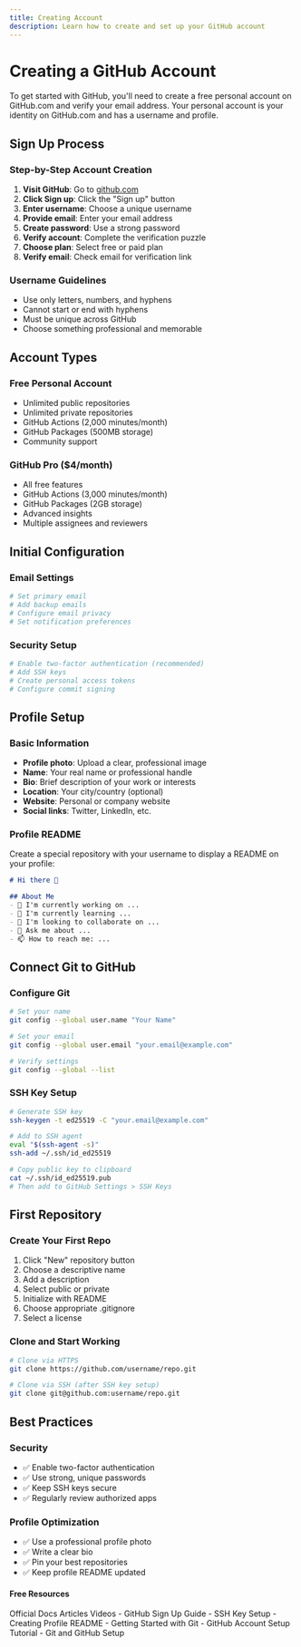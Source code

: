 ```yaml
---
title: Creating Account
description: Learn how to create and set up your GitHub account
---
```

# Creating a GitHub Account

To get started with GitHub, you'll need to create a free personal account on GitHub.com and verify your email address. Your personal account is your identity on GitHub.com and has a username and profile.

## Sign Up Process

### Step-by-Step Account Creation
1. **Visit GitHub**: Go to [github.com](https://github.com)
2. **Click Sign up**: Click the "Sign up" button
3. **Enter username**: Choose a unique username
4. **Provide email**: Enter your email address
5. **Create password**: Use a strong password
6. **Verify account**: Complete the verification puzzle
7. **Choose plan**: Select free or paid plan
8. **Verify email**: Check email for verification link

### Username Guidelines
- Use only letters, numbers, and hyphens
- Cannot start or end with hyphens
- Must be unique across GitHub
- Choose something professional and memorable

## Account Types

### Free Personal Account
- Unlimited public repositories
- Unlimited private repositories
- GitHub Actions (2,000 minutes/month)
- GitHub Packages (500MB storage)
- Community support

### GitHub Pro ($4/month)
- All free features
- GitHub Actions (3,000 minutes/month)
- GitHub Packages (2GB storage)
- Advanced insights
- Multiple assignees and reviewers

## Initial Configuration

### Email Settings
```bash
# Set primary email
# Add backup emails
# Configure email privacy
# Set notification preferences
```

### Security Setup
```bash
# Enable two-factor authentication (recommended)
# Add SSH keys
# Create personal access tokens
# Configure commit signing
```

## Profile Setup

### Basic Information
- **Profile photo**: Upload a clear, professional image
- **Name**: Your real name or professional handle
- **Bio**: Brief description of your work or interests
- **Location**: Your city/country (optional)
- **Website**: Personal or company website
- **Social links**: Twitter, LinkedIn, etc.

### Profile README
Create a special repository with your username to display a README on your profile:

```markdown
# Hi there 👋

## About Me
- 🔭 I'm currently working on ...
- 🌱 I'm currently learning ...
- 👯 I'm looking to collaborate on ...
- 💬 Ask me about ...
- 📫 How to reach me: ...
```

## Connect Git to GitHub

### Configure Git
```bash
# Set your name
git config --global user.name "Your Name"

# Set your email
git config --global user.email "your.email@example.com"

# Verify settings
git config --global --list
```

### SSH Key Setup
```bash
# Generate SSH key
ssh-keygen -t ed25519 -C "your.email@example.com"

# Add to SSH agent
eval "$(ssh-agent -s)"
ssh-add ~/.ssh/id_ed25519

# Copy public key to clipboard
cat ~/.ssh/id_ed25519.pub
# Then add to GitHub Settings > SSH Keys
```

## First Repository

### Create Your First Repo
1. Click "New" repository button
2. Choose a descriptive name
3. Add a description
4. Select public or private
5. Initialize with README
6. Choose appropriate .gitignore
7. Select a license

### Clone and Start Working
```bash
# Clone via HTTPS
git clone https://github.com/username/repo.git

# Clone via SSH (after SSH key setup)
git clone git@github.com:username/repo.git
```

## Best Practices

### Security
- ✅ Enable two-factor authentication
- ✅ Use strong, unique passwords
- ✅ Keep SSH keys secure
- ✅ Regularly review authorized apps

### Profile Optimization
- ✅ Use a professional profile photo
- ✅ Write a clear bio
- ✅ Pin your best repositories
- ✅ Keep profile README updated

#### Free Resources

<Tabs defaultValue="official">
<TabsList>
<TabsTrigger value="official">Official Docs</TabsTrigger>
<TabsTrigger value="article">Articles</TabsTrigger>
<TabsTrigger value="video">Videos</TabsTrigger>
</TabsList>

<TabsContent value="official">
<Note type="note" title="official">
- <Link href="https://docs.github.com/en/get-started/signing-up-for-github">GitHub Sign Up Guide</Link>
- <Link href="https://docs.github.com/en/authentication/connecting-to-github-with-ssh">SSH Key Setup</Link>
</Note>
</TabsContent>
<TabsContent value="article">
<Note type="note" title="article">
- <Link href="https://github.blog/2020-07-02-how-to-create-a-profile-readme/">Creating Profile README</Link>
- <Link href="https://docs.github.com/en/get-started/getting-started-with-git">Getting Started with Git</Link>
</Note>
</TabsContent>
<TabsContent value="video">
<Note type="note" title="video">
- <Link href="https://www.youtube.com/watch?v=QUtk-Uuq9nE">GitHub Account Setup Tutorial</Link>
- <Link href="https://www.youtube.com/watch?v=8Dd7KRpKeaE">Git and GitHub Setup</Link>
</Note>
</TabsContent>
</Tabs>
